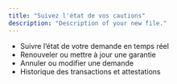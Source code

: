 ```yaml
---
title: "Suivez l'état de vos cautions"
description: "Description of your new file."
---
```


- Suivre l’état de votre demande en temps réel
- Renouveler ou mettre à jour une garantie
- Annuler ou modifier une demande
- Historique des transactions et attestations